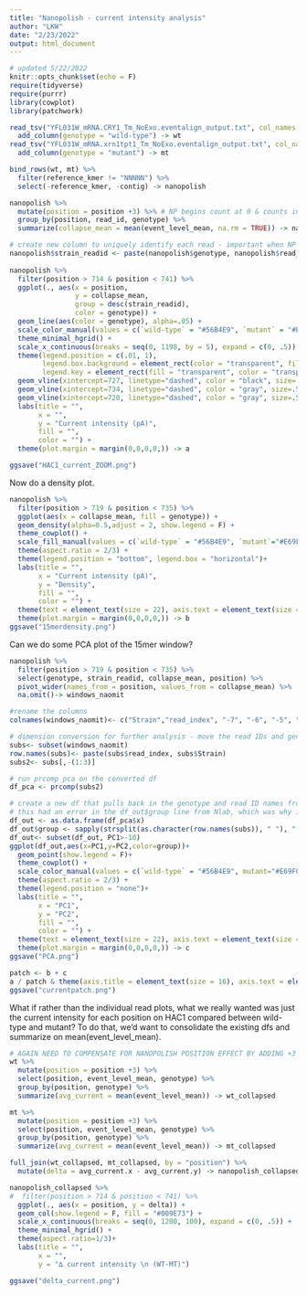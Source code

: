 ```yaml
---
title: "Nanopolish - current intensity analysis"
author: "LKW"
date: "2/23/2022"
output: html_document
---
```

```r
# updated 5/22/2022
knitr::opts_chunk$set(echo = F)
require(tidyverse)
require(purrr)
library(cowplot)
library(patchwork)

read_tsv("YFL031W_mRNA.CRY1_Tm_NoExo.eventalign_output.txt", col_names = c("contig", "position",	"reference_kmer",	"read_id",	"strand",	"event_index",	"event_level_mean",	"event_stdv",	"event_length",	"model_kmer",	"model_mean",	"model_stdv",	"standardized_level")) %>%
  add_column(genotype = "wild-type") -> wt
read_tsv("YFL031W_mRNA.xrn1tpt1_Tm_NoExo.eventalign_output.txt", col_names = c("contig", "position",	"reference_kmer",	"read_id",	"strand",	"event_index",	"event_level_mean",	"event_stdv",	"event_length",	"model_kmer",	"model_mean",	"model_stdv",	"standardized_level")) %>%
  add_column(genotype = "mutant") -> mt

bind_rows(wt, mt) %>%
  filter(reference_kmer != "NNNNN") %>%
  select(-reference_kmer, -contig) -> nanopolish

nanopolish %>%
  mutate(position = position +3) %>% # NP begins count at 0 & counts in 5mer space; add 3 nt for center of 5mer
  group_by(position, read_id, genotype) %>%
  summarize(collapse_mean = mean(event_level_mean, na.rm = TRUE)) -> nanopolish

# create new column to uniquely identify each read - important when NP outputs read INDICES vs names
nanopolish$strain_readid <- paste(nanopolish$genotype, nanopolish$read_id, sep = "_") 
  
nanopolish %>%
  filter(position > 714 & position < 741) %>%
  ggplot(., aes(x = position, 
                y = collapse_mean, 
                group = desc(strain_readid),
                color = genotype)) +
  geom_line(aes(color = genotype), alpha=.05) +
  scale_color_manual(values = c(`wild-type` = "#56B4E9", `mutant` = "#E69F00")) +
  theme_minimal_hgrid() +
  scale_x_continuous(breaks = seq(0, 1198, by = 5), expand = c(0, .5)) +
  theme(legend.position = c(.01, 1),
        legend.box.background = element_rect(color = "transparent", fill='white'),
        legend.key = element_rect(fill = "transparent", color = "transparent")) +
  geom_vline(xintercept=727, linetype="dashed", color = "black", size=.5, alpha = 1) +
  geom_vline(xintercept=734, linetype="dashed", color = "gray", size=.5, alpha = 1) +
  geom_vline(xintercept=720, linetype="dashed", color = "gray", size=.5, alpha = 1) +
  labs(title = "",
       x = "",
       y = "Current intensity (pA)",
       fill = "",
       color = "") +
  theme(plot.margin = margin(0,0,0,0,)) -> a

ggsave("HAC1_current_ZOOM.png")
```
Now do a density plot.
```r
nanopolish %>%
  filter(position > 719 & position < 735) %>%
  ggplot(aes(x = collapse_mean, fill = genotype)) +
  geom_density(alpha=0.5,adjust = 2, show.legend = F) +
  theme_cowplot() +
  scale_fill_manual(values = c(`wild-type` = "#56B4E9", `mutant`="#E69F00")) +
  theme(aspect.ratio = 2/3) +
  theme(legend.position = "bottom", legend.box = "horizontal")+
  labs(title = "",
       x = "Current intensity (pA)",
       y = "Density",
       fill = "",
       color = "") +
  theme(text = element_text(size = 22), axis.text = element_text(size = 20)) +
  theme(plot.margin = margin(0,0,0,0,)) -> b
ggsave("15merdensity.png")
```
Can we do some PCA plot of the 15mer window?
```r
nanopolish %>%
  filter(position > 719 & position < 735) %>%
  select(genotype, strain_readid, collapse_mean, position) %>%
  pivot_wider(names_from = position, values_from = collapse_mean) %>%
  na.omit()-> windows_naomit

#rename the columns
colnames(windows_naomit)<- c("Strain","read_index", "-7", "-6", "-5", "-4", "-3", "-2", "-1", "0", "1", "2","3","4","5","6", "7")

# dimension conversion for further analysis - move the read IDs and genotypes into row names
subs<- subset(windows_naomit)
row.names(subs)<- paste(subs$read_index, subs$Strain)
subs2<- subs[,-(1:3)]

# run prcomp pca on the converted df
df_pca <- prcomp(subs2)

# create a new df that pulls back in the genotype and read ID names from the row IDs
# this had an error in the df_out$group line from Nlab, which was why it failed
df_out <- as.data.frame(df_pca$x)
df_out$group <- sapply(strsplit(as.character(row.names(subs)), " "), "[[", 1 )
df_out<- subset(df_out, PC1>-10)
ggplot(df_out,aes(x=PC1,y=PC2,color=group))+
  geom_point(show.legend = F)+
  theme_cowplot() +
  scale_color_manual(values = c(`wild-type` = "#56B4E9", mutant="#E69F00")) +
  theme(aspect.ratio = 2/3) +
  theme(legend.position = "none")+
  labs(title = "",
       x = "PC1",
       y = "PC2",
       fill = "",
       color = "") +
  theme(text = element_text(size = 22), axis.text = element_text(size = 20)) +
  theme(plot.margin = margin(0,0,0,0,)) -> c
ggsave("PCA.png")

patch <- b + c
a / patch & theme(axis.title = element_text(size = 16), axis.text = element_text(size = 12))
ggsave("currentpatch.png")
```

What if rather than the individual read plots, what we really wanted was just the current intensity for each position on HAC1 compared between wild-type and mutant? To do that, we'd want to consolidate the existing dfs and summarize on mean(event_level_mean).
```r
# AGAIN NEED TO COMPENSATE FOR NANOPOLISH POSITION EFFECT BY ADDING +3
wt %>%
  mutate(position = position +3) %>% 
  select(position, event_level_mean, genotype) %>%
  group_by(position, genotype) %>%
  summarize(avg_current = mean(event_level_mean)) -> wt_collapsed

mt %>%
  mutate(position = position +3) %>% 
  select(position, event_level_mean, genotype) %>%
  group_by(position, genotype) %>%
  summarize(avg_current = mean(event_level_mean)) -> mt_collapsed

full_join(wt_collapsed, mt_collapsed, by = "position") %>%
  mutate(delta = avg_current.x - avg_current.y) -> nanopolish_collapsed

nanopolish_collapsed %>%
#  filter(position > 714 & position < 741) %>%
  ggplot(., aes(x = position, y = delta)) +
  geom_col(show.legend = F, fill = "#009E73") +
  scale_x_continuous(breaks = seq(0, 1200, 100), expand = c(0, .5)) +
  theme_minimal_hgrid() +
  theme(aspect.ratio=1/3)+
  labs(title = "",
       x = "",
       y = "∆ current intensity \n (WT-MT)")

ggsave("delta_current.png")

```




